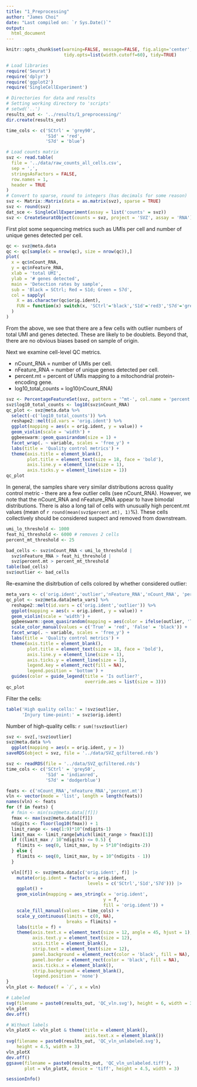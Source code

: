 ---
title: "1_Preprocessing"
author: "James Choi"
date: "Last compiled on: `r Sys.Date()`"
output:
  html_document
---

```{r setup, include=FALSE}
knitr::opts_chunk$set(warning=FALSE, message=FALSE, fig.align='center', 
                      tidy.opts=list(width.cutoff=60), tidy=TRUE)
```

```{r libraries}
# Load libraries
require('Seurat')
require('dplyr')
require('ggplot2')
require('SingleCellExperiment')
```

```{r set_directory}
# Directories for data and results
# Setting working directory to 'scripts'
# setwd('..')
results_out <- '../results/1_preprocessing/'
dir.create(results_out)
```

```{r params_utils}
time_cols <- c('SCtrl' = 'grey90',
               'S1d' = 'red',
               'S7d' = 'blue')
```


```{r load_data}
# Load counts matrix
svz <- read.table(
  file = '../data/raw_counts_all_cells.csv',
  sep = ',',
  stringsAsFactors = FALSE,
  row.names = 1,
  header = TRUE
)
# Convert to sparse, round to integers (has decimals for some reason)
svz <- Matrix::Matrix(data = as.matrix(svz), sparse = TRUE)
svz <- round(svz)
dat_sce <- SingleCellExperiment(assay = list('counts' = svz))
svz <- CreateSeuratObject(counts = svz, project = 'SVZ', assay = 'RNA')
```

First plot some sequencing metrics such as UMIs per cell and number of unique
genes detected per cell.


```{r detection_scatter, fig.height=4, fig.width=4.5, fig.cap='Scatter plot of sequencing metrics by cell.'}
qc <- svz@meta.data
qc <- qc[sample(x = nrow(qc), size = nrow(qc)),]
plot(
  x = qc$nCount_RNA,
  y = qc$nFeature_RNA,
  xlab = 'total UMI',
  ylab = '# genes detected',
  main = 'Detection rates by sample',
  sub = 'Black = SCtrl; Red = S1d; Green = S7d',
  col = sapply(
    X = as.character(qc$orig.ident),
    FUN = function(x) switch(x, 'SCtrl'='black','S1d'='red3','S7d'='green')
  )
)
```

From the above, we see that there are a few cells with outlier numbers of
total UMI and genes detected. These are likely to be doublets. Beyond that,
there are no obvious biases based on sample of origin.


Next we examine cell-level QC metrics.

* nCount_RNA = number of UMIs per cell.
* nFeature_RNA = number of unique genes detected per cell.
* percent.mt = percent of UMIs mapping to a mitochondrial protein-encoding gene.
* log10_total_counts = log10(nCount_RNA)


```{r qc_vln, fig.height=3.5, fig.width=6, fig.cap='Violin plot of various per-cell QC metrics.'}
svz <- PercentageFeatureSet(svz, pattern = '^mt-', col.name = 'percent.mt')
svz$log10_total_counts <- log10(svz$nCount_RNA)
qc_plot <- svz@meta.data %>%
  select(-c('log10_total_counts')) %>%
  reshape2::melt(id.vars = 'orig.ident') %>%
  ggplot(mapping = aes(x = orig.ident, y = value)) +
  geom_violin(scale = 'width') +
  ggbeeswarm::geom_quasirandom(size = 1) +
  facet_wrap(. ~ variable, scales = 'free_y') +
  labs(title = 'Quality control metrics') +
  theme(axis.title = element_blank(),
        plot.title = element_text(size = 18, face = 'bold'),
        axis.line.y = element_line(size = 1),
        axis.ticks.y = element_line(size = 1))
qc_plot
```


In general, the samples share very similar distributions across quality 
control metric - there are a few outlier cells (see nCount_RNA). However, we 
note that the nCount_RNA and nFeature_RNA appear to have bimodal
distributions. There is also a long tail of cells with unusually high 
percent.mt values (mean of `r round(mean(svz$percent.mt), 1)`%). These cells
collectively should be considered suspect and removed from downstream.  

```{r set_qc_filter}
umi_lo_threshold <- 1000
feat_hi_threshold <- 6000 # removes 2 cells
percent_mt_threshold <- 25

bad_cells <- svz$nCount_RNA < umi_lo_threshold | 
  svz$nFeature_RNA > feat_hi_threshold |
  svz$percent.mt > percent_mt_threshold
table(bad_cells)
svz$outlier <- bad_cells
```


Re-examine the disitrbution of cells colored by whether considered outlier:

```{r plot_qc_filter}
meta_vars <- c('orig.ident','outlier','nFeature_RNA','nCount_RNA', 'percent.mt')
qc_plot <- svz@meta.data[meta_vars] %>%
  reshape2::melt(id.vars = c('orig.ident','outlier')) %>%
  ggplot(mapping = aes(x = orig.ident, y = value)) +
  geom_violin(scale = 'width') +
  ggbeeswarm::geom_quasirandom(mapping = aes(color = ifelse(outlier, 'True','False')), size = 0.35) +
  scale_color_manual(values = c('True' = 'red', 'False' = 'black')) +
  facet_wrap(. ~ variable, scales = 'free_y') +
  labs(title = 'Quality control metrics') +
  theme(axis.title = element_blank(),
        plot.title = element_text(size = 18, face = 'bold'),
        axis.line.y = element_line(size = 1),
        axis.ticks.y = element_line(size = 1),
        legend.key = element_rect(fill = NA),
        legend.position = 'bottom') +
  guides(color = guide_legend(title = 'Is outlier?',
                              override.aes = list(size = 3)))
qc_plot
```

Filter the cells:  

```{r count_qc_filter}
table('High quality cells:' = !svz$outlier,
      'Injury time-point:' = svz$orig.ident)
```

Number of high-quality cells: `r sum(!svz$outlier)`

```{r apply_qc_filter}
svz <- svz[,!svz$outlier]
svz@meta.data %>%
  ggplot(mapping = aes(x = orig.ident, y = ))
saveRDS(object = svz, file = '../data/SVZ_qcfiltered.rds')
```

```{r}
svz <- readRDS(file = '../data/SVZ_qcfiltered.rds')
time_cols <- c('SCtrl' = 'grey50',
               'S1d' = 'indianred',
               'S7d' = 'dodgerblue')

feats <- c('nCount_RNA','nFeature_RNA','percent.mt')
vln <- vector(mode = 'list', length = length(feats))
names(vln) <- feats
for (f in feats) {
  # fmin <- min(svz@meta.data[[f]])
  fmax <- max(svz@meta.data[[f]])
  ndigits <- floor(log10(fmax)) + 1
  limit_range <- seq(1:9)*10^(ndigits-1)
  limit_max <- limit_range[which(limit_range > fmax)[1]]
  if ((limit_max / 10^ndigits) <= 0.5) {
    flimits <- seq(0, limit_max, by = 5*10^(ndigits-2))
  } else {
    flimits <- seq(0, limit_max, by = 10^(ndigits - 1))
  }

  vln[[f]] <- svz@meta.data[c('orig.ident', f)] |>
    mutate(orig.ident = factor(x = orig.ident, 
                               levels = c('SCtrl','S1d','S7d'))) |>
    ggplot() + 
    geom_violin(mapping = aes_string(x = 'orig.ident',
                                     y = f,
                                     fill = 'orig.ident')) +
    scale_fill_manual(values = time_cols) +
    scale_y_continuous(limits = c(0, NA),
                       breaks = flimits) +
    labs(title = f) +
    theme(axis.text.x = element_text(size = 12, angle = 45, hjust = 1),
          axis.text.y = element_text(size = 12),
          axis.title = element_blank(),
          strip.text = element_text(size = 12),
          panel.background = element_rect(color = 'black', fill = NA),
          panel.border = element_rect(color = 'black', fill = NA),
          axis.ticks.x = element_blank(),
          strip.background = element_blank(),
          legend.position = 'none')
}
vln_plot <- Reduce(f = `/`, x = vln)

# Labeled
svg(filename = paste0(results_out, 'QC_vln.svg'), height = 6, width = 3)
vln_plot
dev.off()

# Without labels
vln_plotX <- vln_plot & theme(title = element_blank(),
                              axis.text.x = element_blank())
svg(filename = paste0(results_out, 'QC_vln_unlabeled.svg'), 
    height = 4.5, width = 3)
vln_plotX
dev.off()
ggsave(filename = paste0(results_out, 'QC_vln_unlabeled.tiff'),
       plot = vln_plotX, device = 'tiff', height = 4.5, width = 3)
```


```{r sessionInfo}
sessionInfo()
```


